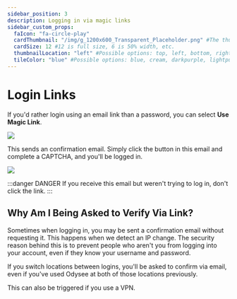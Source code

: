 ---
sidebar_position: 3
description: Logging in via magic links
sidebar_custom_props:
  faIcon: "fa-circle-play"
  cardThumbnail: "/img/g_1200x600_Transparent_Placeholder.png" #The thumbnail on the category card.
  cardSize: 12 #12 is full size, 6 is 50% width, etc.
  thumbnailLocation: "left" #Possible options: top, left, bottom, right, none
  tileColor: "blue" #Possible options: blue, cream, darkpurple, lightpurple, mauve, orange, pink, none
---

# Login Links

If you'd rather login using an email link than a password, you can select **Use Magic Link**.

![](https://i.imgur.com/sxATuIE.png)

This sends an confirmation email. Simply click the button in this email and complete a CAPTCHA, and you'll be logged in.

![](https://i.imgur.com/MttvyYb.png)

:::danger DANGER 
If you receive this email but weren't trying to log in, don't click the link.
:::

## Why Am I Being Asked to Verify Via Link?

Sometimes when logging in, you may be sent a confirmation email without requesting it. This happens when we detect an IP change. The security reason behind this is to prevent people who aren't you from logging into your account, even if they know your username and password.

If you switch locations between logins, you'll be asked to confirm via email, even if you've used Odysee at both of those locations previously.

This can also be triggered if you use a VPN.

